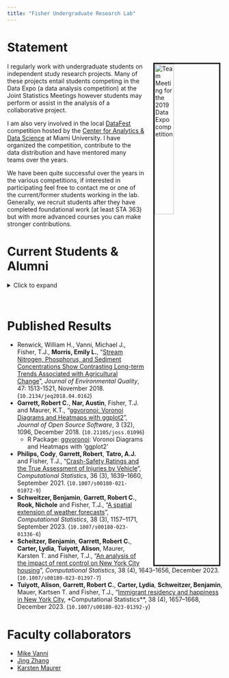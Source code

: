 ```yaml
---
title: "Fisher Undergraduate Research Lab"
---
```

<link rel="stylesheet" href="styles.css" type="text/css">

# Statement

<img src="images/dataexpoTeam19.jpg" style="width:30%; border:3px solid; margin-left:20px; margin-right: 5px" alt="Team Meeting for the 2019 Data Expo competition" title="Team Meeting for the 2019 Data Expo competition in April 2019" align="right"></img>

I regularly work with undergraduate students on independent study research projects.
Many of these projects entail students competing in the Data Expo (a data analysis competition) at the Joint Statistics Meetings however students may perform or assist in the analysis of a collaborative project.

I am also very involved in the local <a href="https://ww2.amstat.org/education/datafest/">DataFest</a> competition hosted by the <a href="https://miamioh.edu/cads/index.html">Center for Analytics & Data Science</a> at Miami University. I have organized the competition, contribute to the data distribution and have mentored many teams over the years.

We have been quite successful over the years in the various competitions, if interested in participating feel free to contact me or one of the current/former students working in the lab. Generally, we recruit students after they have completed foundational work (at least STA 363) but with more advanced courses you can make stronger contributions.



# Current Students & Alumni

<details>
<summary>Click to expand</summary>

* <a href="https://www.linkedin.com/in/emilylmorris/">Emily Morris</a>, c/o 2015 - PhD at University of Michigan (2021), USDA
* <a href="https://www.linkedin.com/in/cody-philips-4517b5100/">Cody Philips</a>, c/o 2017 - Data Scientist at Quotient Technology Inc.
* <a href="https://www.linkedin.com/in/alantatro/">A.J. Tatro</a>, c/o 2017 - Actuarial Assistant at Allstate
* <a href="https://scholars.duke.edu/person/heather.mathews">Heather Mathews</a>, c/o 2017 - PhD Student at Duke University
* <a href="https://www.linkedin.com/in/alec-feeman/">Alec Feeman</a>, c/o 2018 - Senior Data Scientist at LendingTree
* <a href="https://github.com/garretrc">Robert C. Garrett</a>, c/o 2019 - PhD Student at University of Illinois
* <a href="https://www.linkedin.com/in/ritu-narahari-534a8611b/">Ritu Narahari</a>, c/o 2020 - M.S.\ student at Case Western Reserve
* <a href="https://www.austinnar.com/">Austin Nar</a>, c/o 2019 - Data Scientist at 84.51$^\circ$
* Ryan Estep, c/o 2020
* <a href="https://www.linkedin.com/in/daniel-cirkovic-0ab7b2168/">Daniel Cirkovic</a>, c/o 2020 - PhD student at Texas A&M
* <a href="https://www.linkedin.com/in/benjamin-schweitzer-789175144/">Benjamin Schweitzer</a>, c/o 2020 - Associate Data Scientist at Nielsen
* <a href="https://www.linkedin.com/in/tuiyott-alison/">Alison Tuiyott</a>, c/o 2020 - Data Science Associate at JPMorgan Chase & Co.
* Phuong Ho, c/o 2020
* Matthew Snyder, c/o 2021
* <a href="https://www.linkedin.com/in/lydia-carter-oh/">Lydia Carter</a>, c/o 2021 - Current MS Statistics student at Miami
* <a href="https://www.linkedin.com/in/coby-warkentin-650b1a191/">Coby Warkentin</a>
* Alyson Everett, c/o 2023
</details>


<br/>

# Published Results

* Renwick, William H., Vanni, Michael J., Fisher, T.J., **Morris, Emily L.**, "<a href="https://acsess.onlinelibrary.wiley.com/doi/full/10.2134/jeq2018.04.0162">Stream Nitrogen, Phosphorus, and Sediment Concentrations Show Contrasting Long-term Trends Associated with Agricultural Change</a>", *Journal of Environmental Quality*, 47: 1513-1521, November 2018. (`10.2134/jeq2018.04.0162`)
* **Garrett, Robert C.**, **Nar, Austin**, Fisher, T.J. and Maurer, K.T., "<a href="https://joss.theoj.org/papers/10.21105/joss.01096">ggvoronoi: Voronoi Diagrams and Heatmaps with ggplot2</a>", *Journal of Open Source Software*, 3 (32), 1096, December 2018.  (`10.21105/joss.01096`)
   + R Package: <a href="https://cran.r-project.org/web/packages/ggvoronoi/index.html">ggvoronoi</a>: Voronoi Diagrams and Heatmaps with 'ggplot2'
* **Philips, Cody**, **Garrett, Robert**, **Tatro, A.J.** and Fisher, T.J., "<a href="https://link.springer.com/article/10.1007/s00180-021-01072-9">Crash-Safety Ratings and the True Assessment of Injuries by Vehicle</a>", *Computational Statistics*, 36 (3), 1639–1660, September 2021.   (`10.1007/s00180-021-01072-9`)
* **Schweitzer, Benjamin**, **Garrett, Robert C.**, **Rook, Nichole** and Fisher, T.J., "<a href="https://link.springer.com/article/10.1007/s00180-023-01336-6">A spatial extension of weather forecasts</a>", *Computational Statistics*,  38 (3), 1157–1171, September 2023. (`10.1007/s00180-023-01336-6`)
* **Scheitzer, Benjamin**, **Garrett, Robert C.**, **Carter, Lydia**, **Tuiyott, Alison**, Maurer, Karsten T. and Fisher, T.J., "<a href="https://link.springer.com/article/10.1007/s00180-023-01397-7">An analysis of the impact of rent control on New York City housing</a>", *Computational Statistics*, 38 (4), 1643–1656, December 2023. (`10.1007/s00180-023-01397-7`)
* **Tuiyott, Alison**, **Garrett, Robert C.**, **Carter, Lydia**, **Schweitzer, Benjamin**, Mauer, Kartsen T. and Fisher, T.J., "<a href="https://link.springer.com/article/10.1007/s00180-023-01392-y">Immigrant residency and happiness in New York City</a>, *Computational Statistics**, 38 (4), 1657–1668, December 2023. (`10.1007/s00180-023-01392-y`)


# Faculty collaborators

* <a href="http://www.units.miamioh.edu/vannilab/">Mike Vanni</a>
* <a href="https://www.linkedin.com/in/jing-zhang-b6790795/">Jing Zhang</a>
* <a href="https://kmaurer.github.io/">Karsten Maurer</a>
